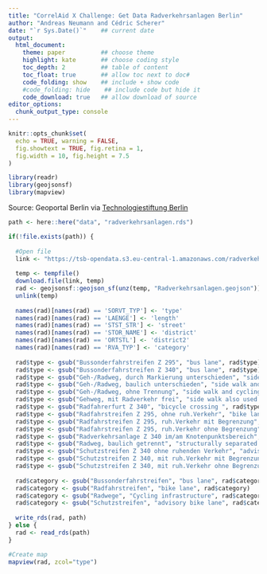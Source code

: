 ```yaml
---
title: "CorrelAid X Challenge: Get Data Radverkehrsanlagen Berlin"
author: "Andreas Neumann and Cédric Scherer"
date: "`r Sys.Date()`"    ## current date
output:
  html_document:
    theme: paper          ## choose theme
    highlight: kate       ## choose coding style
    toc_depth: 2          ## table of content
    toc_float: true       ## allow toc next to doc#
    code_folding: show    ## include + show code
    #code_folding: hide    ## include code but hide it
    code_download: true   ## allow download of source
editor_options:
  chunk_output_type: console
---
```


```r
knitr::opts_chunk$set(
  echo = TRUE, warning = FALSE, 
  fig.showtext = TRUE, fig.retina = 1,
  fig.width = 10, fig.height = 7.5
)
```

```r
library(readr)
library(geojsonsf)
library(mapview)
```

Source: Geoportal Berlin via [Technologiestiftung Berlin](https://data.technologiestiftung-berlin.de/dataset/radverkehrsanlagen)

```r
path <- here::here("data", "radverkehrsanlagen.rds")

if(!file.exists(path)) {
  
  #Open file
  link <- "https://tsb-opendata.s3.eu-central-1.amazonaws.com/radverkehrsanlagen/Radverkehrsanlagen.geojson.zip"
  
  temp <- tempfile()
  download.file(link, temp)
  rad <- geojsonsf::geojson_sf(unz(temp, "Radverkehrsanlagen.geojson"))
  unlink(temp)
  
  names(rad)[names(rad) == 'SORVT_TYP'] <- 'type'
  names(rad)[names(rad) == 'LAENGE'] <- 'length'
  names(rad)[names(rad) == 'STST_STR'] <- 'street'
  names(rad)[names(rad) == 'STOR_NAME'] <- 'district'
  names(rad)[names(rad) == 'ORTSTL'] <- 'district2'
  names(rad)[names(rad) == 'RVA_TYP'] <- 'category'
  
  rad$type <- gsub("Bussonderfahrstreifen Z 295", "bus lane", rad$type)
  rad$type <- gsub("Bussonderfahrstreifen Z 340", "bus lane", rad$type)
  rad$type <- gsub("Geh-/Radweg, durch Markierung unterschieden", "side walk and cycling infrastructure seperated by road markings", rad$type)
  rad$type <- gsub("Geh-/Radweg, baulich unterschieden", "side walk and cycling infrastructure structurally separated", rad$type)
  rad$type <- gsub("Geh-/Radweg, ohne Trennung", "side walk and cycling infrastructure combined", rad$type)
  rad$type <- gsub("Gehweg, mit Radverkehr frei", "side walk also used by cyclists", rad$type)
  rad$type <- gsub("Radfahrerfurt Z 340", "bicycle crossing ", rad$type)
  rad$type <- gsub("Radfahrstreifen Z 295, ohne ruh.Verkehr", "bike lane separated from traffic", rad$type)
  rad$type <- gsub("Radfahrstreifen Z 295, ruh.Verkehr mit Begrenzung", "bike lane separated from stationary traffic", rad$type)
  rad$type <- gsub("Radfahrstreifen Z 295, ruh.Verkehr ohne Begrenzung", "bike lane not separated from stationary traffic", rad$type)
  rad$type <- gsub("Radverkehrsanlage Z 340 im/am Knotenpunktsbereich", "cycling infrastructure at road junctions", rad$type)
  rad$type <- gsub("Radweg, baulich getrennt", "structurally separated cycling infrastructure", rad$type)
  rad$type <- gsub("Schutzstreifen Z 340 ohne ruhenden Verkehr", "advisory cycle lane/no stationary traffic", rad$type)
  rad$type <- gsub("Schutzstreifen Z 340, mit ruh.Verkehr mit Begrenzung", "advisory cycle lane separated from stationary traffic", rad$type)
  rad$type <- gsub("Schutzstreifen Z 340, mit ruh.Verkehr ohne Begrenzung", "advisory cycle lane not separated from stationary traffic", rad$type)
  
  rad$category <- gsub("Bussonderfahrstreifen", "bus lane", rad$category)
  rad$category <- gsub("Radfahrstreifen", "bike lane", rad$category)
  rad$category <- gsub("Radwege", "Cycling infrastructure", rad$category)
  rad$category <- gsub("Schutzstreifen", "advisory bike lane", rad$category)
  
  write_rds(rad, path)
} else {
  rad <- read_rds(path)
}
```


```r
#Create map
mapview(rad, zcol="type")
```
